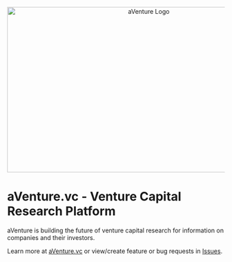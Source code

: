 <p align="center">
  <img
    src="images/logos/aventure_logo_1280x640_white.png"
    alt="aVenture Logo"
    width="640"
    height="384"
    style={{
      objectFit: 'cover',
      objectPosition: 'center bottom',
      clipPath: 'inset(40% 0 0 0)',
    }}
  />
</p>

# aVenture.vc - Venture Capital Research Platform

aVenture is building the future of venture capital research for information on companies and their investors.

Learn more at [aVenture.vc](https://aventure.vc) or view/create feature or bug requests in [Issues](https://github.com/aventurevc/aventure-app/issues).
